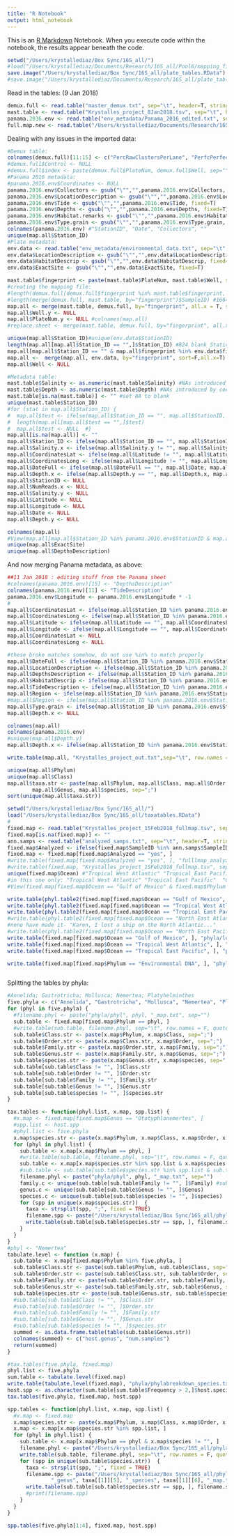 ---
title: "R Notebook"
output: html_notebook
---

This is an [R Markdown](http://rmarkdown.rstudio.com) Notebook. When you execute code within the notebook, the results appear beneath the code. 


```{r}
setwd("/Users/krystallediaz/Box Sync/16S_all/")
#load("/Users/krystallediaz/Documents/Research/16S_all/Pool6/mapping_files.RData")
save.image("/Users/krystallediaz/Box Sync/16S_all/plate_tables.RData")
#save.image("/Users/krystallediaz/Documents/Research/16S_all/plate_tables.RData")
```

Read in the tables: (9 Jan 2018)
```{r}
demux.full <- read.table("master_demux.txt", sep="\t", header=T, stringsAsFactors=F, quote="")
mast.table <- read.table("Krystalles_project_8Jan2018.tsv", sep="\t", header=T, stringsAsFactors=F, quote="") #had to edit column names in Excel because they had # signs
panama.2016.env <- read.table("env_metadata/Panama_2016_edited.txt", sep="\t", header=T, stringsAsFactors=F, quote="") 
full.map.new <- read.table("/Users/krystallediaz/Documents/Research/16S_all/metadata_plates1thru12_27Nov2017.tsv", header=T, sep='\t',stringsAsFactors=F,quote="")
```


Dealing with any issues in the imported data:
```{r}
#Demux table:
colnames(demux.full)[11:15] <- c("PercRawClustersPerLane", "PerfcPerfectIndexReads", "PercOneMismatchReads","PercOfMoreThanQ30Bases", "MeanQualScore.PF")
#demux.full$Control <- NULL
#demux.full$index <- paste(demux.full$PlateNum, demux.full$Well, sep="")
#Panama 2016 metadata:
#panama.2016.env$Coordinates <- NULL
panama.2016.env$Collectors <- gsub("\"","",panama.2016.env$Collectors, fixed=T) #removing quotation marks
panama.2016.env$LocationDescription <- gsub("\"","",panama.2016.env$LocationDescription, fixed=T) 
panama.2016.env$Tide <- gsub("\"","",panama.2016.env$Tide, fixed=T) 
panama.2016.env$Depths <- gsub("\"","",panama.2016.env$Depths, fixed=T) 
panama.2016.env$Habitat.remarks <- gsub("\"","",panama.2016.env$Habitat.remarks, fixed=T)
panama.2016.env$Type.grain <- gsub("\"","",panama.2016.env$Type.grain, fixed=T)
colnames(panama.2016.env) #"StationID", "Date", "Collectors", ""
unique(map.all$Station_ID)
#Plate metadata:
env.data <- read.table("env_metadata/environmental_data.txt", sep="\t", header=T, stringsAsFactors=F, quote="") 
env.data$LocationDescription <- gsub("\"","",env.data$LocationDescription, fixed=T) 
env.data$HabitatDescrip <- gsub("\"","",env.data$HabitatDescrip, fixed=T) 
env.data$ExactSite <- gsub("\"","",env.data$ExactSite, fixed=T) 
```


```{r}
mast.table$fingerprint <- paste(mast.table$PlateNum, mast.table$Well, sep=".")
#creating the mapping file:
#length(demux.full[demux.full$fingerprint %in% mast.table$fingerprint, ]$SampleID) #1664
#length(merge(demux.full, mast.table, by="fingerprint")$SampleID) #1664
map.all <- merge(mast.table, demux.full, by="fingerprint", all.x = T, sort = F)
map.all$Well.y <- NULL
map.all$PlateNum.y <- NULL #colnames(map.all)
#replace.sheet <- merge(mast.table, demux.full, by="fingerprint", all.x = T, sort = F)
```

```{r}
unique(map.all$Station_ID)#unique(env.data$StationID)
length(map.all[map.all$Station_ID == "",]$Station_ID) #824 blank StationIDs ; 843 not blank
map.all[map.all$Station_ID == "" & map.all$fingerprint %in% env.data$fingerprint, ]$Station_ID
map.all <-  merge(map.all, env.data, by="fingerprint", sort=F,all.x=T)
map.all$Well <- NULL
```


```{r}
#Metadata table:
mast.table$Salinity <- as.numeric(mast.table$Salinity) #NAs introduced by coercion
mast.table$Depth <- as.numeric(mast.table$Depth) #NAs introduced by coercion
mast.table[is.na(mast.table)] <- "" #set NA to blank
unique(mast.table$Station_ID)
#for (stat in map.all$Station_ID) {
#  map.all$test <- ifelse(map.all$Station_ID == "", map.all$StationID, map.all$Station_ID)
#  length(map.all[map.all$test == "",]$test)
#  map.all$test <- NULL  #}
map.all[is.na(map.all)] <- ""
map.all$Station_ID <- ifelse(map.all$Station_ID == "", map.all$StationID, map.all$Station_ID) #replace blanks with existing data
map.all$Salinity.x <- ifelse(map.all$Salinity.y != "", map.all$Salinity.y, map.all$Salinity.x)
map.all$CoordinatesLat <- ifelse(map.all$Latitude != "", map.all$Latitude, map.all$CoordinatesLat)
map.all$CoordinatesLong <- ifelse(map.all$Longitude != "", map.all$Longitude, map.all$CoordinatesLong)
map.all$DateFull <- ifelse(map.all$DateFull == "", map.all$Date, map.all$DateFull)
map.all$Depth.x <- ifelse(map.all$Depth.y == "", map.all$Depth.x, map.all$Depth.y)
map.all$StationID <- NULL
map.all$NumReads.x <- NULL
map.all$Salinity.y <- NULL
map.all$Latitude <- NULL
map.all$Longitude <- NULL
map.all$Date <- NULL
map.all$Depth.y <- NULL

colnames(map.all)
#View(map.all[map.all$Station_ID %in% panama.2016.env$StationID & map.all$ExactSite !="", ])
unique(map.all$ExactSite)
unique(map.all$DepthsDescription)
```

And now merging Panama metadata, as above:
```{r}
##11 Jan 2018 : editing stuff from the Panama sheet
#colnames(panama.2016.env)[15] <- "DepthsDescription"
colnames(panama.2016.env)[11] <- "TideDescription"
panama.2016.env$Longitude <- panama.2016.env$Longitude * -1 
#
map.all$CoordinatesLat <- ifelse(map.all$Station_ID %in% panama.2016.env$StationID, panama.2016.env$Latitude, map.all$CoordinatesLat)
map.all$CoordinatesLong <- ifelse(map.all$Station_ID %in% panama.2016.env$StationID, panama.2016.env$Longitude, map.all$CoordinatesLong)
map.all$Latitude <- ifelse(map.all$Latitude == "", map.all$CoordinatesLat, map.all$Latitude)
map.all$Longitude <- ifelse(map.all$Longitude == "", map.all$CoordinatesLong, map.all$Longitude)
map.all$CoordinatesLat <- NULL
map.all$CoordinatesLong <- NULL

#these broke matches somehow, do not use %in% to match properly
map.all$DateFull <- ifelse(map.all$Station_ID %in% panama.2016.env$StationID, panama.2016.env$Date, map.all$DateFull)
map.all$LocationDescription <- ifelse(map.all$Station_ID %in% panama.2016.env$StationID, panama.2016.env$LocationDescription, map.all$LocationDescription)
map.all$DepthsDescription <- ifelse(map.all$Station_ID %in% panama.2016.env$StationID, panama.2016.env$DepthsDescription, map.all$DepthsDescription)
map.all$HabitatDescrip <- ifelse(map.all$Station_ID %in% panama.2016.env$StationID, panama.2016.env$Habitat.remarks, map.all$HabitatDescrip)
map.all$TideDescription <- ifelse(map.all$Station_ID %in% panama.2016.env$StationID, panama.2016.env$TideDescription, map.all$TideDescription)
map.all$Region <- ifelse(map.all$Station_ID %in% panama.2016.env$StationID, panama.2016.env$Region, map.all$Region)
#map.all$Region <- ifelse(map.all$Station_ID %in% panama.2016.env$StationID, panama.2016.env$Region, map.all$Region)
map.all$Type.grain <- ifelse(map.all$Station_ID %in% panama.2016.env$StationID, panama.2016.env$Type.grain, "") #new column
map.all$Depth.x <- NULL

colnames(map.all)
colnames(panama.2016.env)
#unique(map.all$Depth.y)
map.all$Depth.x <- ifelse(map.all$Station_ID %in% panama.2016.env$StationID & map.all$Depth.x == "", panama.2016.env$Depth.meters, map.all$Depth.y) #to know if exact or not
```


```{r}
write.table(map.all, "Krystalles_project_out.txt",sep="\t", row.names = F, quote=F)
```


```{r}
unique(map.all$Phylum)
unique(map.all$Class)
map.all$taxa.str <- paste(map.all$Phylum, map.all$Class, map.all$Order, map.all$Family, 
        map.all$Genus, map.all$species, sep=";")
sort(unique(map.all$taxa.str))
```


```{r}
setwd("/Users/krystallediaz/Box Sync/16S_all/")
load("/Users/krystallediaz/Box Sync/16S_all/taxatables.RData")
#
fixed.map <- read.table("Krystalles_project_15Feb2018_fullmap.tsv", sep="\t", header=T, stringsAsFactors=F, quote="")
fixed.map[is.na(fixed.map)] <- ""
ann.samps <- read.table("analyzed_samps.txt", sep="\t", header=T, stringsAsFactors=F, quote="")
fixed.map$Analyzed <- ifelse(fixed.map$SampleID %in% ann.samps$SampleID, "yes", "")
fixed.map <- fixed.map[fixed.map$Analyzed == "yes", ]
#write.table(fixed.map[fixed.map$Analyzed == "yes", ], "fulllmap_analyzed_only_15Feb2018.tsv", sep="\t", row.names = F, quote=F)
#write.table(fixed.map, "Krystalles_project_15Feb2018_fullmap.tsv", sep="\t", row.names = F, quote=F)
unique(fixed.map$Ocean) #"Tropical West Atlantic" "Tropical East Pacific"  "Gulf of Mexico"  "North East Atlantic"    "North East Pacific" #for the full
#in this one only: "Tropical West Atlantic" "Tropical East Pacific"  "Gulf of Mexico" 
#View(fixed.map[fixed.map$Ocean == "Gulf of Mexico" & fixed.map$Phylum != "Environmental DNA", ])

write.table(phyl.table2(fixed.map[fixed.map$Ocean == "Gulf of Mexico", ]), "phyla/phylabreakdown_20Jan2018_GOM_analyzed.txt",sep="\t", row.names = F, quote=F)
write.table(phyl.table2(fixed.map[fixed.map$Ocean == "Tropical West Atlantic", ]), "phyla/phylabreakdown_20Jan2018_TWA_analyzed.txt",sep="\t", row.names = F, quote=F)
write.table(phyl.table2(fixed.map[fixed.map$Ocean == "Tropical East Pacific", ]), "phyla/phylabreakdown_20Jan2018_TWP_analyzed.txt",sep="\t", row.names = F, quote=F)
#write.table(phyl.table2(fixed.map[fixed.map$Ocean == "North East Atlantic", ]), "phylabreakdown_20Jan2018_NEA_analyzed.txt",sep="\t", row.names = F, quote=F)
#none have made it- "Karen, I lost a ship on the North Atlantic..."
#write.table(phyl.table2(fixed.map[fixed.map$Ocean == "North East Pacific", ]), "phylabreakdown_20Jan2018_NE_analyzedP.txt",sep="\t", row.names = F, quote=F)
write.table(fixed.map[fixed.map$Ocean == "Gulf of Mexico", ], "phyla/locGOM_map.txt",sep="\t", row.names = F, quote=F)
write.table(fixed.map[fixed.map$Ocean == "Tropical West Atlantic", ], "phyla/locTWA_map.txt", sep="\t", row.names = F, quote=F)
write.table(fixed.map[fixed.map$Ocean == "Tropical East Pacific", ], "phyla/locTWP_map.txt", sep="\t", row.names = F, quote=F)

write.table(fixed.map[fixed.map$Phylum == "Environmental DNA", ], "phyla/environmental_map.txt", sep="\t", row.names = F, quote=F)
```

```{r}

```


Splitting the tables by phyla:
```{r}
#Annelida; Gastrotricha; Mollusca; Nemertea; Platyhelminthes
five.phyla <- c("Annelida", "Gastrotricha", "Mollusca", "Nemertea", "Platyhelminthes")
for (phyl in five.phyla) {
  #filename.phyl <- paste("phyla/phyl", phyl, "_map.txt", sep="")
  sub.table <- fixed.map[fixed.map$Phylum == phyl, ]
  #write.table(sub.table, filename.phyl, sep="\t", row.names = F, quote=F)
  sub.table$Class.str <- paste(x.map$Phylum, x.map$Class, sep=";")
  sub.table$Order.str <- paste(x.map$Class.str, x.map$Order, sep=";")
  sub.table$Family.str <- paste(x.map$Order.str, x.map$Family, sep=";")
  sub.table$Genus.str <- paste(x.map$Family.str, x.map$Genus, sep=";")
  sub.table$species.str <- paste(x.map$Genus.str, x.map$species, sep=";")
  sub.table[sub.table$Class != "", ]$Class.str
  sub.table[sub.table$Order != "", ]$Order.str
  sub.table[sub.table$Family != "", ]$Family.str
  sub.table[sub.table$Genus != "", ]$Genus.str
  sub.table[sub.table$species != "", ]$species.str
}

tax.tables <- function(phyl.list, x.map, spp.list) {
  #x.map <- fixed.map[fixed.map$Genus == "Ototyphlonemertes", ]
  #spp.list <- host.spp
  #phyl.list <- five.phyla
  x.map$species.str <- paste(x.map$Phylum, x.map$Class, x.map$Order, x.map$Family, x.map$Genus, x.map$species, sep=";")
  for (phyl in phyl.list) {
    sub.table <- x.map[x.map$Phylum == phyl, ]
    #write.table(sub.table, filename.phyl, sep="\t", row.names = F, quote=F)
    sub.table <- x.map[x.map$species.str %in% spp.list & x.map$species != "", ]
    #sub.table <- sub.table[sub.table$species.str %in% spp.list & sub.table$species != "", ]
    filename.phyl <- paste("phyla/phyl", phyl, "_map.txt", sep="")
    family.c <- unique(sub.table[sub.table$Family != "", ]$Family) #subsetting
    genus.c <- unique(sub.table[sub.table$Genus != "", ]$Genus)
    species.c <- unique(sub.table[sub.table$species != "", ]$species)
    for (spp in unique(x.map$species.str))  {
      taxa <- strsplit(spp, ";", fixed = TRUE)
      filename.spp <- paste("/Users/krystallediaz/Box Sync/16S_all/phyla/species/phyl_", phyl, "_genus", taxa[[1]][5], "_species", taxa[[1]][6], ".txt", sep="")
      write.table(sub.table[sub.table$species.str == spp, ], filename.spp, sep="\t", row.names = F, quote=F)
    }
  }
}
#phyl <- "Nemertea"
tabulate.level <- function (x.map) {
  sub.table <- x.map[fixed.map$Phylum %in% five.phyla, ]
  sub.table$Class.str <- paste(sub.table$Phylum, sub.table$Class, sep=";")
  sub.table$Order.str <- paste(sub.table$Class.str, sub.table$Order, sep=";")
  sub.table$Family.str <- paste(sub.table$Order.str, sub.table$Family, sep=";")
  sub.table$Genus.str <- paste(sub.table$Family.str, sub.table$Genus, sep=";")
  sub.table$species.str <- paste(sub.table$Genus.str, sub.table$species, sep=";")
  #sub.table[sub.table$Class != "", ]$Class.str
  #sub.table[sub.table$Order != "", ]$Order.str
  #sub.table[sub.table$Family != "", ]$Family.str
  #sub.table[sub.table$Genus != "", ]$Genus.str
  #sub.table[sub.table$species != "", ]$species.str
  summed <- as.data.frame.table(table(sub.table$Genus.str))
  colnames(summed) <- c("host.genus", "num.samples")
  return(summed) 
}

#tax.tables(five.phyla, fixed.map)
phyl.list <- five.phyla
sum.table <- tabulate.level(fixed.map)
write.table(tabulate.level(fixed.map), "phyla/phylabreakdown_species.txt", sep="\t", row.names = F, quote=F)
host.spp <- as.character(sum.table[sum.table$Frequency > 2,]$host.species)
tax.tables(five.phyla, fixed.map, host.spp)
```

```{r}
spp.tables <- function(phyl.list, x.map, spp.list) {
  #x.map <- fixed.map
  x.map$species.str <- paste(x.map$Phylum, x.map$Class, x.map$Order, x.map$Family, x.map$Genus, x.map$species, sep=";")
  x.map <- x.map[x.map$species.str %in% spp.list, ]
  for (phyl in phyl.list) {
    sub.table <- x.map[x.map$Phylum == phyl & x.map$species != "", ]
    filename.phyl <- paste("/Users/krystallediaz/Box Sync/16S_all/phyla/phyl", phyl, "_map.txt", sep="")
    write.table(sub.table, filename.phyl, sep="\t", row.names = F, quote=F)
    for (spp in unique(sub.table$species.str))  {
      taxa <- strsplit(spp, ";", fixed = TRUE)
      filename.spp <- paste("/Users/krystallediaz/Box Sync/16S_all/phyla/species/phyl", phyl, 
              "_genus", taxa[[1]][5], "_species", taxa[[1]][6], "_map.txt", sep="")
      write.table(sub.table[sub.table$species.str == spp, ], filename.spp, sep="\t", row.names = F, quote=F)
      #print(filename.spp)
    }
  }
}

spp.tables(five.phyla[1:4], fixed.map, host.spp)

```


